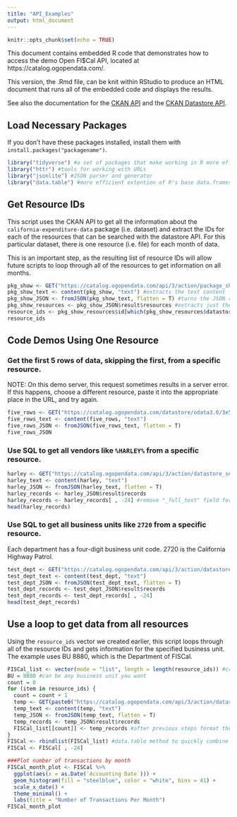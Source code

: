 ```yaml
---
title: "API_Examples"
output: html_document
---
```


```r
knitr::opts_chunk$set(echo = TRUE)
```

This document contains embedded R code that demonstrates how to access the demo Open FI$Cal API, located at https://catalog.ogopendata.com/.

This version, the .Rmd file, can be knit within RStudio to produce an HTML document that runs all of the embedded code and displays the results.

See also the documentation for the [CKAN API](https://docs.ckan.org/en/ckan-2.7.3/api/) and the [CKAN Datastore API](https://docs.ckan.org/en/ckan-2.7.3/maintaining/datastore.html#the-datastore-api).

## Load Necessary Packages

If you don't have these packages installed, install them with `install.packages("packagename")`.

```r
library("tidyverse") #a set of packages that make working in R more efficient
library("httr") #tools for working with URLs
library("jsonlite") #JSON parser and generator
library("data.table") #more efficient extention of R's base data.frames
```

## Get Resource IDs

This script uses the CKAN API to get all the information about the `california-expenditure-data` package (i.e. dataset) and extract the IDs for each of the resources that can be searched with the datastore API. For this particular dataset, there is one resource (i.e. file) for each month of data.

This is an important step, as the resulting list of resource IDs will allow future scripts to loop through all of the resources to get information on all months.

```r
pkg_show <- GET("https://catalog.ogopendata.com/api/3/action/package_show?id=california-expenditure-data") #gets info on the "california-expenditure-data" package
pkg_show_text <- content(pkg_show, "text") #extracts the text content
pkg_show_JSON <- fromJSON(pkg_show_text, flatten = T) #turns the JSON response into a usable format
pkg_show_resources <- pkg_show_JSON$result$resources #extracts just the results$resources table from the response
resource_ids <- pkg_show_resources$id[which(pkg_show_resources$datastore_active)] #creates a vector of just the resource IDs that have indexed, searchable data (are "datastore active") - WILL BE USED LATER
resource_ids
```

## Code Demos Using One Resource

### Get the first 5 rows of data, skipping the first, from a specific resource.

NOTE: On this demo server, this request sometimes results in a server error. If this happens, choose a different resource, paste it into the appropriate place in the URL, and try again.

```r
five_rows <- GET("https://catalog.ogopendata.com/datastore/odata3.0/3e5b9f4e-c1dc-4752-bb38-096d480ca3f1?$top=5&$skip=1&$format=json")
five_rows_text <- content(five_rows, "text")
five_rows_JSON <- fromJSON(five_rows_text, flatten = T)
five_rows_JSON
```

### Use SQL to get all vendors like `%HARLEY%` from a specific resource.

```r
harley <- GET("https://catalog.ogopendata.com/api/3/action/datastore_search_sql?sql=SELECT%20*%20from%20%22cc491680-1eb0-42d2-8dac-47a2f1204d3e%22%20WHERE%20%22Vendor%20Name%22%20LIKE%20%27%HARLEY%%27")
harley_text <- content(harley, "text")
harley_JSON <- fromJSON(harley_text, flatten = T)
harley_records <- harley_JSON$result$records
harley_records <- harley_records[ , -24] #remove "_full_text" field for easier display
head(harley_records)
```

### Use SQL to get all business units like `2720` from a specific resource.

Each department has a four-digit business unit code. 2720 is the California Highway Patrol.

```r
test_dept <- GET("https://catalog.ogopendata.com/api/3/action/datastore_search_sql?sql=SELECT%20*%20from%20%22cc491680-1eb0-42d2-8dac-47a2f1204d3e%22%20WHERE%20%22Business%20Unit%22%20LIKE%20%272720%27")
test_dept_text <- content(test_dept, "text")
test_dept_JSON <- fromJSON(test_dept_text, flatten = T)
test_dept_records <- test_dept_JSON$result$records
test_dept_records <- test_dept_records[ , -24]
head(test_dept_records)
```

## Use a loop to get data from all resources

Using the `resource_ids` vector we created earlier, this script loops through all of the resource IDs and gets information for the specified business unit. The example uses BU 8880, which is the Department of FISCal.

```r
FISCal_list <- vector(mode = "list", length = length(resource_ids)) #creates a list to drop the retrieved data into; in this case, it will be a list of data frames
BU = 8880 #can be any business unit you want
count = 0
for (item in resource_ids) {
  count = count + 1
  temp <- GET(paste0("https://catalog.ogopendata.com/api/3/action/datastore_search_sql?sql=SELECT%20*%20from%20%22", item, "%22%20WHERE%20%22Business%20Unit%22%20LIKE%20%27", BU , "%27")) #gets the data for the appropriate resource and BU
  temp_text <- content(temp, "text")
  temp_JSON <- fromJSON(temp_text, flatten = T)
  temp_records <- temp_JSON$result$records
  FISCal_list[[count]] <- temp_records #after previous steps format the data correctly, this drops it into the appropriate spot in the list
}
FISCal <- rbindlist(FISCal_list) #data.table method to quickly combine all list items into one data frame
FISCal <- FISCal[ , -24]

###Plot number of transactions by month
FISCal_month_plot <- FISCal %>%
  ggplot(aes(x = as.Date(`Accounting Date`))) +
  geom_histogram(fill = "steelblue", color = "white", bins = 41) +
  scale_x_date() +
  theme_minimal() +
  labs(title = "Number of Transactions Per Month")
FISCal_month_plot
```
